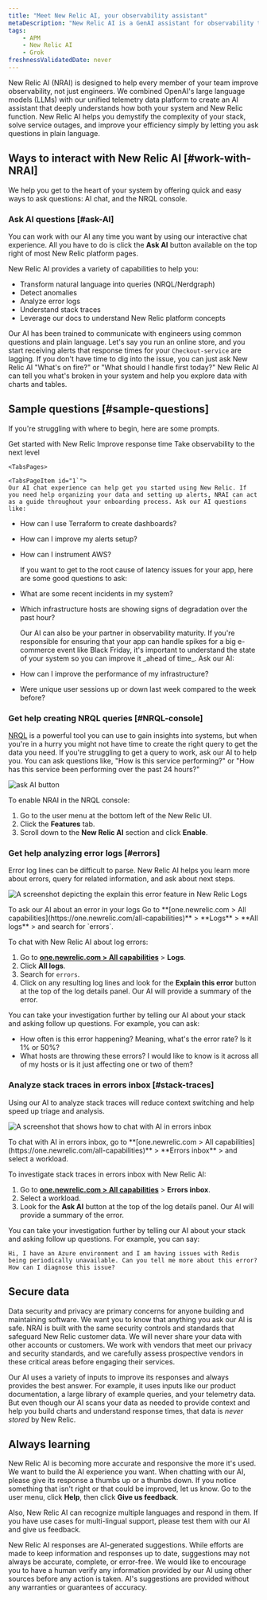 ```yaml
---
title: "Meet New Relic AI, your observability assistant"
metaDescription: "New Relic AI is a GenAI assistant for observability that will help you understand and improve your system"
tags:
    - APM
    - New Relic AI
    - Grok
freshnessValidatedDate: never
---
```







New Relic AI (NRAI) is designed to help every member of your team improve observability, not just engineers. We combined OpenAI's large language models (LLMs) with our unified telemetry data platform to create an AI assistant that deeply understands how both your system and New Relic function. New Relic AI helps you demystify the complexity of your stack, solve service outages, and improve your efficiency simply by letting you ask questions in plain language. 

## Ways to interact with New Relic AI [#work-with-NRAI]

We help you get to the heart of your system by offering quick and easy ways to ask questions: AI chat, and the NRQL console. 

### Ask AI questions [#ask-AI]

You can work with our AI any time you want by using our interactive chat experience. All you have to do is click the <DNT>**Ask AI**</DNT> button available on the top right of most New Relic platform pages.

New Relic AI provides a variety of capabilities to help you:
* Transform natural language into queries (NRQL/Nerdgraph)
* Detect anomalies
* Analyze error logs
* Understand stack traces
* Leverage our docs to understand New Relic platform concepts

Our AI has been trained to communicate with engineers using common questions and plain language. Let's say you run an online store, and you start receiving alerts that response times for your `Checkout-service` are lagging. If you don't have time to dig into the issue, you can just ask New Relic AI "What's on fire?" or "What should I handle first today?" New Relic AI can tell you what's broken in your system and help you explore data with charts and tables.

## Sample questions [#sample-questions] 

If you're struggling with where to begin, here are some prompts. 

<Tabs>
    <TabsBar>
    <TabsBarItem id="1">Get started with New Relic</TabsBarItem>
    <TabsBarItem id="2">Improve response time</TabsBarItem>
    <TabsBarItem id="3">Take observability to the next level</TabsBarItem>
    </TabsBar>

    <TabsPages>

    <TabsPageItem id="1`">
    Our AI chat experience can help get you started using New Relic. If you need help organizing your data and setting up alerts, NRAI can act as a guide throughout your onboarding process. Ask our AI questions like:

* How can I use Terraform to create dashboards? 
* How can I improve my alerts setup?
* How can I instrument AWS?
    </TabsPageItem>

    <TabsPageItem id="2">
    If you want to get to the root cause of latency issues for your app, here are some good questions to ask:

* What are some recent incidents in my system?
* Which infrastructure hosts are showing signs of degradation over the past hour?
    </TabsPageItem>

    <TabsPageItem id="3">
    Our AI can also be your partner in observability maturity. If you're responsible for ensuring that your app can handle spikes for a big e-commerce event like Black Friday, it's important to understand the state of your system so you can improve it _ahead of time_. Ask our AI:

* How can I improve the performance of my infrastructure?
* Were unique user sessions up or down last week compared to the week before?
    </TabsPageItem>
    </TabsPages>
</Tabs>

### Get help creating NRQL queries [#NRQL-console]

[NRQL](/docs/query-your-data/nrql-new-relic-query-language/get-started/introduction-nrql-new-relics-query-language/) is a powerful tool you can use to gain insights into systems, but when you're in a hurry you might not have time to create the right query to get the data you need. If you're struggling to get a query to work, ask our AI to help you. You can ask questions like, "How is this service performing?" or "How has this service been performing over the past 24 hours?"

<img
        title="Screenshot showing the Ask AI button in the New Relic platform"
        alt="ask AI button"
        src={askgrok}
    />


To enable NRAI in the NRQL console: 

1. Go to the user menu at the bottom left of the New Relic UI.
2.  Click the <DNT>**Features**</DNT> tab.
3. Scroll down to the <DNT>**New Relic AI**</DNT> section and click <DNT>**Enable**</DNT>.

### Get help analyzing error logs [#errors]

Error log lines can be difficult to parse. New Relic AI helps you learn more about errors, query for related information, and ask about next steps. 

<img
    title="explain this error"
    alt="A screenshot depicting the explain this error feature in New Relic Logs"
    src={aiNewRelicAiExplainThisError}
/>

<figcaption>
    To ask our AI about an error in your logs Go to <DNT>**[one.newrelic.com > All capabilities](https://one.newrelic.com/all-capabilities)**</DNT> > <DNT>**Logs**</DNT> > <DNT>**All logs**</DNT> >  and search for `errors`.
</figcaption>

To chat with New Relic AI about log errors:

1. Go to <DNT>**[one.newrelic.com > All capabilities](https://one.newrelic.com/all-capabilities)**</DNT> > <DNT>**Logs**</DNT>.
2. Click <DNT>**All logs**</DNT>.
3. Search for `errors`.
2. Click on any resulting log lines and look for the <DNT>**Explain this error**</DNT> button at the top of the log details panel. Our AI will provide a summary of the error. 

You can take your investigation further by telling our AI about your stack and asking follow up questions. For example, you can ask: 

* How often is this error happening? Meaning, what's the error rate? Is it 1% or 50%?
* What hosts are throwing these errors? I would like to know is it across all of my hosts or is it just affecting one or two of them?

### Analyze stack traces in errors inbox [#stack-traces]

Using our AI to analyze stack traces will reduce context switching and help speed up triage and analysis. 

<img
    title="errors inbox ask ai "
    alt="A screenshot that shows how to chat with AI in errors inbox"
    src={aiAskAiinErrorsInbox}
/>

<figcaption>
    To chat with AI in errors inbox, go to <DNT>**[one.newrelic.com > All capabilities](https://one.newrelic.com/all-capabilities)**</DNT> > <DNT>**Errors inbox**</DNT> > and select a workload. 
</figcaption>

To investigate stack traces in errors inbox with New Relic AI:

1. Go to <DNT>**[one.newrelic.com > All capabilities](https://one.newrelic.com/all-capabilities)**</DNT> > <DNT>**Errors inbox**</DNT>.
2. Select a workload.
2. Look for the <DNT>**Ask AI**</DNT> button at the top of the log details panel. Our AI will provide a summary of the error. 

You can take your investigation further by telling our AI about your stack and asking follow up questions. For example, you can say: 

```
Hi, I have an Azure environment and I am having issues with Redis being periodically unavailable. Can you tell me more about this error? How can I diagnose this issue? 

```

## Secure data

Data security and privacy are primary concerns for anyone building and maintaining software. We want you to know that anything you ask our AI is safe. NRAI is built with the same security controls and standards that safeguard New Relic customer data. We will never share your data with other accounts or customers.  We work with vendors that meet our privacy and security standards, and we carefully assess prospective vendors in these critical areas before engaging their services. 

Our AI uses a variety of inputs to improve its responses and always provides the best answer. For example, it uses inputs like our product documentation, a large library of example queries, and your telemetry data. But even though our AI scans your data as needed to provide context and help you build charts and understand response times, that data is _never stored_ by New Relic.

## Always learning 

New Relic AI is becoming more accurate and responsive the more it's used. We want to build the AI experience you want. When chatting with our AI, please give its response a thumbs up or a thumbs down.  If you notice something that isn't right or that could be improved, let us know. Go to the user menu, click <DNT>**Help**</DNT>, then click <DNT>**Give us feedback**</DNT>.

Also, New Relic AI can recognize multiple languages and respond in them. If you have use cases for multi-lingual support, please test them with our AI and give us feedback.

New Relic AI responses are AI-generated suggestions. While efforts are made to keep information and responses up to date, suggestions may not always be accurate, complete, or error-free. We would like to encourage you to have a human verify any information provided by our AI using other sources before any action is taken. AI's suggestions are provided without any warranties or guarantees of accuracy.
